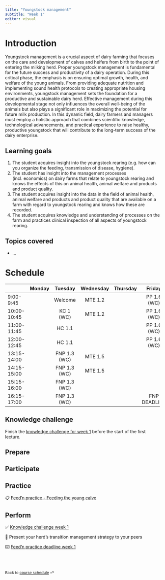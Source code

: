 ```yaml
---
title: "Youngstock management"
subtitle: "Week 1"
editor: visual
---
```


# Introduction

Youngstock management is a crucial aspect of dairy farming that focuses on the care and development of calves and heifers from birth to the point of entering the milking herd. Proper youngstock management is fundamental for the future success and productivity of a dairy operation. During this critical phase, the emphasis is on ensuring optimal growth, health, and welfare of the young animals. From providing adequate nutrition and implementing sound health protocols to creating appropriate housing environments, youngstock management sets the foundation for a productive and sustainable dairy herd. Effective management during this developmental stage not only influences the overall well-being of the animals but also plays a significant role in maximizing the potential for future milk production. In this dynamic field, dairy farmers and managers must employ a holistic approach that combines scientific knowledge, technological advancements, and practical experience to raise healthy, productive youngstock that will contribute to the long-term success of the dairy enterprise.

## Learning goals

1.  The student acquires insight into the youngstock rearing (e.g. how can you organize the feeding, transmission of disease, hygiene).
2.  The student has insight into the management processes (incl. economics) on dairy farms that relate to youngstock rearing and knows the effects of this on animal health, animal welfare and products and product quality.
3.  The student acquires insight into the data in the field of animal health, animal welfare and products and product quality that are available on a farm with regard to youngstock rearing and knows how these are recorded.
4.  The student acquires knowledge and understanding of processes on the farm and practices clinical inspection of all aspects of youngstock rearing.

## Topics covered

-   ...

# Schedule

|             | Monday |   Tuesday    | Wednesday | Thursday |    Friday    |
|-------------|:------:|:------------:|:---------:|:--------:|:------------:|
| 9:00-9:45   |        |   Welcome    |  MTE 1.2  |          | PP 1.6 (WC)  |
| 10:00-10:45 |        |  KC 1 (WC)   |  MTE 1.2  |          | PP 1.6 (WC)  |
| 11:00-11:45 |        |    HC 1.1    |           |          | PP 1.6 (WC)  |
| 12:00-12:45 |        |    HC 1.1    |           |          | PP 1.6 (WC)  |
| 13:15-14:00 |        | FNP 1.3 (WC) |  MTE 1.5  |          |              |
| 14:15-15:00 |        | FNP 1.3 (WC) |  MTE 1.5  |          |              |
| 15:15-16:00 |        | FNP 1.3 (WC) |           |          |              |
| 16:15-17:00 |        | FNP 1.3 (WC) |           |          | FNP DEADLINE |

## Knowledge challenge

Finish the [knowledge challenge for week 1](https://forms.office.com/e/PpVW2HdWKx) before the start of the first lecture.

## Prepare

## Participate

## Practice

📋 [Feed'n practice - Feeding the young calve](/ae/ae-0-movies.html)

## Perform

✅ [Knowledge challenge week 1](https://forms.office.com/e/PpVW2HdWKx)

📂 Present your herd's transition management strategy to your peers

⌨️ [Feed'n practice deadline week 1](/labs/lab-2.html)

<br><br>

::: {style="font-size: 0.875em;"}
Back to [course schedule](/ "Course schedule") ⏎
:::
